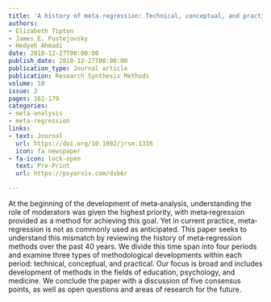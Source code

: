 ```yaml
---
title: 'A history of meta-regression: Technical, conceptual, and practical developments between 1974 and 2018'
authors:
- Elizabeth Tipton
- James E. Pustejovsky
- Hedyeh Ahmadi
date: 2018-12-27T00:00:00
publish_date: 2018-12-27T00:00:00
publication_type: Journal article
publication: Research Synthesis Methods
volume: 10 
issue: 2
pages: 161-179
categories:
- meta-analysis
- meta-regression
links:
- text: Journal
  url: https://doi.org/10.1002/jrsm.1338
  icon: fa newspaper
- fa-icon: lock-open
  text: Pre-Print
  url: https://psyarxiv.com/dvb6r

---
```



At the beginning of the development of meta‐analysis, understanding the role of moderators was given the highest priority, with meta‐regression provided as a method for achieving this goal. Yet in current practice, meta‐regression is not as commonly used as anticipated. This paper seeks to understand this mismatch by reviewing the history of meta‐regression methods over the past 40 years. We divide this time span into four periods and examine three types of methodological developments within each period: technical, conceptual, and practical. Our focus is broad and includes development of methods in the fields of education, psychology, and medicine. We conclude the paper with a discussion of five consensus points, as well as open questions and areas of research for the future.


